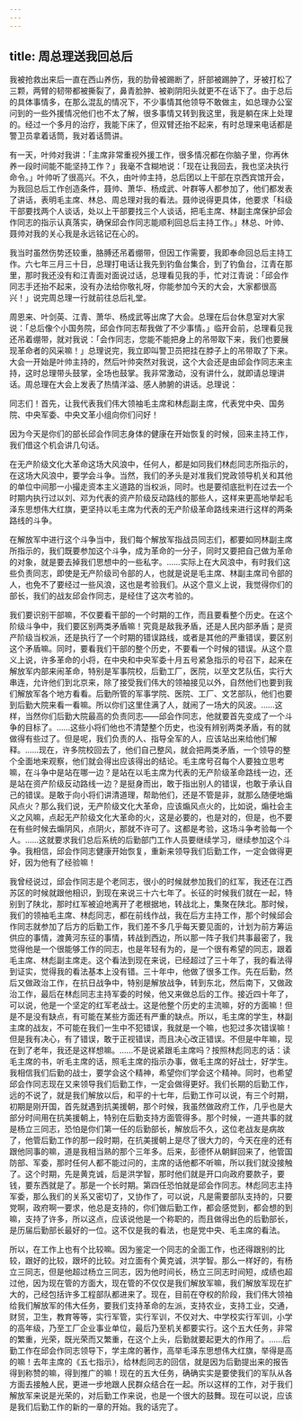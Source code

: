 ```yaml
---
---
---
```

title: 周总理送我回总后
---




我被抢救出来后一直在西山养伤，我的肋骨被踢断了，肝部被踢肿了，牙被打松了三颗，两臂的韧带都被撕裂了，鼻青脸肿、被剃阴阳头就更不在话下了。由于总后的具体事情多，在那么混乱的情况下，不少事情其他领导不敢做主，如总理办公室问到的一些外援情况他们也不太了解，很多事情又转到我这里，我是躺在床上处理的。经过一个多月的治疗，我能下床了，但双臂还抬不起来，有时总理来电话都是警卫员拿着话筒，我对着话筒讲。

有一天，叶帅对我讲：「主席非常重视外援工作，很多情况都在你脑子里，你再休养一段时间能不能坚持工作？」我毫不含糊地说：「现在让我回去，我也坚决执行命令。」叶帅听了很高兴。不久，由叶帅主持，总后团以上干部在京西宾馆开会，为我回总后工作创造条件，聂帅、萧华、杨成武、叶群等人都参加了，他们都发表了讲话，表明毛主席、林总、周总理对我的看法。聂帅说得更具体，他要求「科级干部要找两个人谈话，处以上干部要找三个人谈话，把毛主席、林副主席保护邱会作同志的指示认真落实，确保邱会作同志能顺利回总后主持工作。」林总、叶帅、聂帅对我的关心我是永远铭记在心的。

我当时虽然伤势还较重，胳膊还吊着绷带，但因工作需要，我即奉命回总后主持工作。六七年三月三十日，总理打电话让我先到钓鱼台集合，到了钓鱼台，江青在那里，那时我还没有和江青面对面说过话，总理看见我的手，忙对江青说：「邱会作同志手还抬不起来，没有办法给你敬礼呀，你能参加今天的大会，大家都很高兴！」说完周总理一行就前往总后礼堂。

周恩来、叶剑英、江青、萧华、杨成武等出席了大会。总理在后台休息室对大家说：「总后像个小国务院，邱会作同志帮我做了不少事情。」临开会前，总理看见我还吊着绷带，就对我说：「会作同志，您能不能把身上的吊带取下来，我们也要展现革命者的风采嘛！」总理说完，我立即叫警卫员把挂在脖子上的吊带取了下来。大会一开始是叶帅主持的，然后叶帅突然对我说，这个大会还是由邱会作同志来主持，这时总理带头鼓掌，全场也鼓掌。我非常激动，没有讲什么，就即请总理讲话。周总理在大会上发表了热情洋溢、感人肺腑的讲话。总理说：

同志们！首先，让我代表我们伟大领袖毛主席和林彪副主席，代表党中央、国务院、中央军委、中央文革小组向你们问好！

因为今天是你们的部长邱会作同志身体的健康在开始恢复的时候，回来主持工作，我们借这个机会讲几句话。

在无产阶级文化大革命这场大风浪中，任何人，都是如同我们林彪同志所指示的，在这场大风浪中，要学会斗争。当然，我们的矛头是对准我们党政领导机关和其他的单位中间那一小撮走资本主义道路的当权派，同时。也是要彻底批判在过去一个时期内执行过以刘、邓为代表的资产阶级反动路线的那些人，这样来更高地举起毛泽东思想伟大红旗，更坚持以毛主席为代表的无产阶级革命路线来进行这样的两条路线的斗争。

在解放军中进行这个斗争当中，我们每个解放军指战员同志们，都要如同林副主席所指示的，我们既要参加这个斗争，成为革命的一分子，同时又要把自己做为革命的对象，就是要去掉我们思想中的一些私字。……实际上在大风浪中，有时我们这些负责同志，即使是无产阶级司令部的人，也就是说是毛主席、林副主席司令部的人，也免不了要经过一些风浪，这也是考验我们。从这个意义上说，我觉得你们的部长，我们的战友邱会作同志，是经住了这次考验的。

我们要识别干部嘛，不仅要看干部的一个时期的工作，而且要看整个历史。在这个阶级斗争中，我们要区别两类矛盾嘛！究竟是敌我矛盾，还是人民内部矛盾；是资产阶级当权派，还是执行了一个时期的错误路线，或者是其他的严重错误，要区别这个矛盾嘛。同时，要看我们干部的整个历史，不要看一个时候的错误。从这个意义上说，许多革命的小将，在中央和中央军委十月五号紧急指示的号召下，起来在解放军内部来闹革命，特别是军事院校，后勤工厂，医院，以至文艺队伍，实行大串连，允许他们到北京来，除了接受我们伟大的领袖接见以外，自然他们也要到我们解放军各个地方看看。后勤所管的军事学院、医院、工厂、文艺部队，他们也要到后勤大院来看一看嘛。所以你们这里住满了人，就闹了一场大的风波。……这样，当然你们后勤大院最高的负责同志——邱会作同志，他就要首先变成了一个斗争的目标了。……这些小将们他也不清楚整个历史，也没有辨别两类矛盾，有的就做得有些过了。但是呢，我们负责的人、指导全军的人，应该站出来给他们解释。……现在，许多院校回去了，他们自己整风，就会把两类矛盾，一个领导的整个全面地来观察，他们就会得出应该得出的结论。毛主席号召每个人要独立思考嘛，在斗争中是站在哪一边？是站在以毛主席为代表的无产阶级革命路线一边，还是站在资产阶级反动路线一边？是挺身而出，敢于指出别人的错误，也敢于承认自己的错误。是敢于向小将们讲清道理，帮助他们，还是不管是非，就那么随便地煽风点火？那么我们说，无产阶级文化大革命，应该煽风点火的，比如说，煽社会主义之风嘛，点起无产阶级文化大革命的火，这是必要的，也是对的，但是，也不要在有些时候去煽阴风，点阴火，那就不许可了。这都是考验，这场斗争考验每一个人。……这就要求我们总后系统的后勤部门工作人员要继续学习，继续参加这个斗争。我相信，邱会作同志健康开始恢复，重新来领导我们后勤工作，一定会做得更好，因为他有了经验嘛！

我曾经说过，邱会作同志是个老同志，很小的时候就参加我们的红军，我还在江西苏区的时候就跟他相识，到现在来说三十六七年了。长征的时候我们就在一起，特别到了陕北，那时红军被迫地离开了老根据地，转战北上，集聚在陕北。那时候，我们的领袖毛主席、林彪同志，都在前线作战，我在后方主持工作，那个时候邱会作同志就参加了后方的后勤工作，我们差不多几乎每天要见面的，计划为前方筹运供应的事情，渡黄河东征的事情，转战到西边，所以那一阵子我们共事最密了，我觉得他是一个很能够工作的同志，也是年轻有为的，是一个很有希望的同志，跟着毛主席、林彪副主席走。这个看法到现在来说，已经超过了三十年了，我的看法得到证实，觉得我的看法基本上没有错。三十年中，他做了很多工作。先在后勤，然后又做政治工作，在抗日战争中，特别是解放战争，转到东北，然后南下，又做政治工作，最后在林彪同志主持军委的时候，他又来做总后的工作。接近四十年了，可以说，他是一个坚定的红军老战士。这是他整个历史的主流嘛，好的方面嘛！但是不是没有缺点，有可能在某些方面还有严重的缺点。所以，毛主席的学生，林副主席的战友，不可能在我们一生中不犯错误，我就是一个嘛，也犯过多次错误嘛！但是我有决心，有了错误，敢于正视错误，而且决心改正错误。不但是中年嘛，现在到了老年，我还是这样想嘛。……不是说紧跟毛主席吗？按照林彪同志的话：读毛主席的书，听毛主席的话，照毛主席的指示办事，做毛主席的好战士，好学生。我相信我们后勤的战士，要学会这个精神，希望你们学会这个精神。同时，也希望邱会作同志现在又来领导我们后勤工作，一定会做得更好。我们长期的后勤工作，远的不说了，就是我们解放以后，和平的十七年，后勤工作可以说，有三个时期，初期是刚开国，首先就遇到抗美援朝，那个时候，我虽然做政府工作，几乎也是大部分时间用在抗美援朝上，特别在后勤支持方面管得多。那个时候，一道共事的就是杨立三同志，恐怕是你们第一任的后勤部长，解放后不久，这位老战友是病故了，他管后勤工作的那一段时期，在抗美援朝上是尽了很大力的，今天在座的还有跟他同事的嘛，道是我相当熟的那个三年多。后来，彭德怀从朝鲜回来了，他管国防部、军委，那时任何人都不能过问的，主席的话他都不听嘛，所以我们就没接触了。这个时期，先是黄克诚，后是洪学智，那时他们就是开口向政府要款子，要钱，要东西就是了。那是一个长时期。第四任恐怕就是邱会作同志。林彪同志主持军委，那么我们的关系又密切了，又协作了，可以说，凡是需要部队支持的，只要党啊，政府啊一要求，他总是支持的，你们做后勤工作，都会感觉到，都会想的到嘛，支持了许多，所以这点，应该说他是一个称职的，而且做得出色的后勤部长，是历届后勤部长最好的一位。这不仅是我的看法，也是党中央、毛主席的看法。

所以，在工作上也有个比较嘛。因为鉴定一个同志的全面工作，也还得跟别的比较，跟好的比较，跟坏的比较。对立面有个黄克诚，洪学智。那么一样好的，有杨立三同志，但是他超过杨立三同志，因为他时间长，杨立三同志时间短，成绩也超过他，因为现在管的方面大，现在管的不仅仅是我们解放军嘛，我们解放军现在扩大的，己经包括许多工程部队都进来了。现在，目前在夺权的阶段，我们伟大领袖给我们解放军的伟大任务，要我们支持革命的左派，支持农业，支持工业，交通，财贸，卫生，教育等等，实行军管，实行军训，不仅对大、中学校实行军训，小学的高年级，乃至工厂企业事业单位，最后乃至机关都要实行。这个五大任务，非常的繁重，光荣，既光荣而又繁重，在这个上头，后勤就要起更大的作用了。……后勤工作在邱会作同志领导下，学主席的著作，高举毛泽东思想伟大红旗，举得是高的嘛！去年主席的《五七指示》，给林彪同志的回信，就是因为后勤提出来的报告得到称赞的嘛，得到推广的嘛！现在的五大任务，确确实实是要使我们的军队从各方面去接触人民，更进一步地跟人民群众结合在一起。所以这样的工作，对于我们解放军来说是光荣的，对后勤工作来说，也是一个很大的鼓舞。现在可以说，应该是我们后勤工作的新的一章的开始。我的话完了。